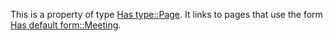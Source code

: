 This is a property of type [[Has type::Page]]. It links to pages that use the form [[Has default form::Meeting]].
